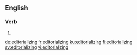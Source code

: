 ==English==

===Verb===
{{head|en|present participle}}

# {{present participle of|editorialize|lang=en|nocat=1}}

[[de:editorializing]]
[[fr:editorializing]]
[[ku:editorializing]]
[[fi:editorializing]]
[[sv:editorializing]]
[[vi:editorializing]]